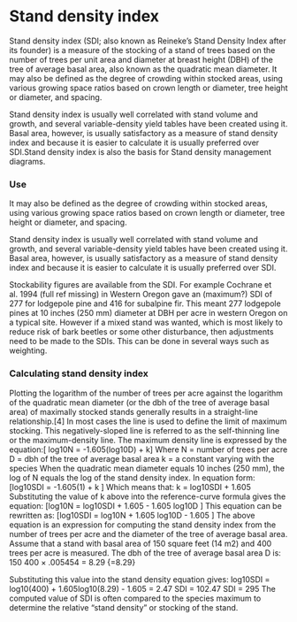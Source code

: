 Stand density index
==============================================

Stand density index (SDI; also known as Reineke's Stand Density Index after its founder) is a measure of the stocking of a stand of trees based on the number of trees per unit area and diameter at breast height (DBH) of the tree of average basal area, also known as the quadratic mean diameter. It may also be defined as the degree of crowding within stocked areas, using various growing space ratios based on crown length or diameter, tree height or diameter, and spacing. 

Stand density index is usually well correlated with stand volume and growth, and several variable-density yield tables have been created using it. Basal area, however, is usually satisfactory as a measure of stand density index and because it is easier to calculate it is usually preferred over SDI.Stand density index is also the basis for Stand density management diagrams. 

### Use
It may also be defined as the degree of crowding within stocked areas, using various growing space ratios based on crown length or diameter, tree height or diameter, and spacing.

Stand density index is usually well correlated with stand volume and growth, and several variable-density yield tables have been created using it. Basal area, however, is usually satisfactory as a measure of stand density index and because it is easier to calculate it is usually preferred over SDI.

Stockability figures are available from the SDI. For example Cochrane et al. 1994 (full ref missing) in Western Oregon gave an (maximum?) SDI of 277 for lodgepole pine and 416 for subalpine fir. This meant 277 lodgepole pines at 10 inches (250 mm) diameter at DBH per acre in western Oregon on a typical site. However if a mixed stand was wanted, which is most likely to reduce risk of bark beetles or some other disturbance, then adjustments need to be made to the SDIs. This can be done in several ways such as weighting. 

### Calculating stand density index
Plotting the logarithm of the number of trees per acre against the logarithm of the quadratic mean diameter (or the dbh of the tree of average basal area) of maximally stocked stands generally results in a straight-line relationship.[4] In most cases the line is used to define the limit of maximum stocking. This negatively-sloped line is referred to as the self-thinning line or the maximum-density line. 
The maximum density line is expressed by the equation:\[ log10N = -1.605(log10D) + k\] 
Where N = number of trees per acre D = dbh of the tree of average basal area k = a constant varying with the species 
When the quadratic mean diameter equals 10 inches (250 mm), the log of N equals the log of the stand density index. 
In equation form: \[log10SDI = -1.605(1) + k \]
Which means that: k = log10SDI + 1.605 
Substituting the value of k above into the reference-curve formula gives the equation: 
\[log10N = log10SDI + 1.605 - 1.605 log10D \]
This equation can be rewritten as: 
\[log10SDI = log10N + 1.605 log10D - 1.605 \]
The above equation is an expression for computing the stand density index from the number of trees per acre and the diameter of the tree of average basal area. 
Assume that a stand with basal area of 150 square feet (14 m2) and 400 trees per acre is measured. The dbh of the tree of average basal area D is: 
150 400 × .005454 = 8.29 {\displaystyle {\sqrt {\frac {150}{400\times .005454}}}=8.29} 
 
Substituting this value into the stand density equation gives: 
log10SDI = log10(400) + 1.605log10(8.29) - 1.605 = 2.47 
SDI = 102.47 
SDI = 295 
The computed value of SDI is often compared to the species maximum to determine the relative "stand density" or stocking of the stand. 


